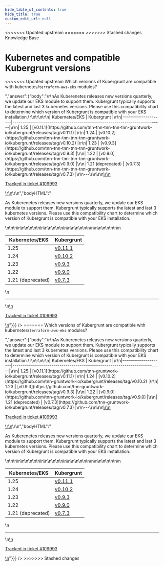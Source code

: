 ```yaml
---
hide_table_of_contents: true
hide_title: true
custom_edit_url: null
---
```



<head>
<<<<<<< Updated upstream
  <link rel="canonical" href="https://github.com/tnn-tnn-tnn-tnn-tnn-gruntwork-io/knowledge-base/discussions/684" />
=======
  <link rel="canonical" href="https://github.com/tnn-gruntwork-io/knowledge-base/discussions/684" />
>>>>>>> Stashed changes
</head>

<CenterLayout>
<span className="searchCategory">Knowledge Base</span>
<h1>Kubernetes and compatible Kubergrunt versions</h1>
<<<<<<< Updated upstream
<GitHub discussion={{"id":"D_kwDOF8slf84AS98P","number":684,"author":{"login":"pras111gw"},"title":"Kubernetes and compatible Kubergrunt versions","body":"Which versions of Kubergrunt are compatible with kubernetes/`terraform-aws-eks` modules?","bodyHTML":"<p dir=\"auto\">Which versions of Kubergrunt are compatible with kubernetes/<code class=\"notranslate\">terraform-aws-eks</code> modules?</p>","answer":{"body":"\r\nAs Kuberenetes releases new versions quarterly, we update our EKS module to support them. Kubergrunt typically supports the latest and last 3 kubernetes versions. Please use this compatibility chart to determine which version of Kubergrunt is compatible with your EKS installation.\r\n\r\n\r\n| Kubernetes/EKS      | Kubergrunt                                                                 |\r\n|---------------------|----------------------------------------------------------------------------|\r\n| 1.25                | [v0.11.1](https://github.com/tnn-tnn-tnn-tnn-tnn-gruntwork-io/kubergrunt/releases/tag/v0.11.1) |\r\n| 1.24                | [v0.10.2](https://github.com/tnn-tnn-tnn-tnn-tnn-gruntwork-io/kubergrunt/releases/tag/v0.10.2) |\r\n| 1.23                | [v0.9.3](https://github.com/tnn-tnn-tnn-tnn-tnn-gruntwork-io/kubergrunt/releases/tag/v0.9.3)   |\r\n| 1.22                | [v0.9.0](https://github.com/tnn-tnn-tnn-tnn-tnn-gruntwork-io/kubergrunt/releases/tag/v0.9.0)   |\r\n| 1.21 (deprecated)   | [v0.7.3](https://github.com/tnn-tnn-tnn-tnn-tnn-gruntwork-io/kubergrunt/releases/tag/v0.7.3)   |\r\n---\r\n\r\n<ins datetime=\"2023-03-16T23:07:34Z\">\r\n  <p><a href=\"https://support.gruntwork.io/hc/requests/109993\">Tracked in ticket #109993</a></p>\r\n</ins>\r\n","bodyHTML":"<p dir=\"auto\">As Kuberenetes releases new versions quarterly, we update our EKS module to support them. Kubergrunt typically supports the latest and last 3 kubernetes versions. Please use this compatibility chart to determine which version of Kubergrunt is compatible with your EKS installation.</p>\n<table role=\"table\">\n<thead>\n<tr>\n<th>Kubernetes/EKS</th>\n<th>Kubergrunt</th>\n</tr>\n</thead>\n<tbody>\n<tr>\n<td>1.25</td>\n<td><a href=\"https://github.com/tnn-tnn-tnn-tnn-tnn-gruntwork-io/kubergrunt/releases/tag/v0.11.1\">v0.11.1</a></td>\n</tr>\n<tr>\n<td>1.24</td>\n<td><a href=\"https://github.com/tnn-tnn-tnn-tnn-tnn-gruntwork-io/kubergrunt/releases/tag/v0.10.2\">v0.10.2</a></td>\n</tr>\n<tr>\n<td>1.23</td>\n<td><a href=\"https://github.com/tnn-tnn-tnn-tnn-tnn-gruntwork-io/kubergrunt/releases/tag/v0.9.3\">v0.9.3</a></td>\n</tr>\n<tr>\n<td>1.22</td>\n<td><a href=\"https://github.com/tnn-tnn-tnn-tnn-tnn-gruntwork-io/kubergrunt/releases/tag/v0.9.0\">v0.9.0</a></td>\n</tr>\n<tr>\n<td>1.21 (deprecated)</td>\n<td><a href=\"https://github.com/tnn-tnn-tnn-tnn-tnn-gruntwork-io/kubergrunt/releases/tag/v0.7.3\">v0.7.3</a></td>\n</tr>\n</tbody>\n</table>\n<hr>\n<ins datetime=\"2023-03-16T23:07:34Z\">\n  <p dir=\"auto\"><a href=\"https://support.gruntwork.io/hc/requests/109993\" rel=\"nofollow\">Tracked in ticket #109993</a></p>\n</ins>"}}} />
=======
<GitHub discussion={{"id":"D_kwDOF8slf84AS98P","number":684,"author":{"login":"pras111gw"},"title":"Kubernetes and compatible Kubergrunt versions","body":"Which versions of Kubergrunt are compatible with kubernetes/`terraform-aws-eks` modules?","bodyHTML":"<p dir=\"auto\">Which versions of Kubergrunt are compatible with kubernetes/<code class=\"notranslate\">terraform-aws-eks</code> modules?</p>","answer":{"body":"\r\nAs Kuberenetes releases new versions quarterly, we update our EKS module to support them. Kubergrunt typically supports the latest and last 3 kubernetes versions. Please use this compatibility chart to determine which version of Kubergrunt is compatible with your EKS installation.\r\n\r\n\r\n| Kubernetes/EKS      | Kubergrunt                                                                 |\r\n|---------------------|----------------------------------------------------------------------------|\r\n| 1.25                | [v0.11.1](https://github.com/tnn-gruntwork-io/kubergrunt/releases/tag/v0.11.1) |\r\n| 1.24                | [v0.10.2](https://github.com/tnn-gruntwork-io/kubergrunt/releases/tag/v0.10.2) |\r\n| 1.23                | [v0.9.3](https://github.com/tnn-gruntwork-io/kubergrunt/releases/tag/v0.9.3)   |\r\n| 1.22                | [v0.9.0](https://github.com/tnn-gruntwork-io/kubergrunt/releases/tag/v0.9.0)   |\r\n| 1.21 (deprecated)   | [v0.7.3](https://github.com/tnn-gruntwork-io/kubergrunt/releases/tag/v0.7.3)   |\r\n---\r\n\r\n<ins datetime=\"2023-03-16T23:07:34Z\">\r\n  <p><a href=\"https://support.gruntwork.io/hc/requests/109993\">Tracked in ticket #109993</a></p>\r\n</ins>\r\n","bodyHTML":"<p dir=\"auto\">As Kuberenetes releases new versions quarterly, we update our EKS module to support them. Kubergrunt typically supports the latest and last 3 kubernetes versions. Please use this compatibility chart to determine which version of Kubergrunt is compatible with your EKS installation.</p>\n<table role=\"table\">\n<thead>\n<tr>\n<th>Kubernetes/EKS</th>\n<th>Kubergrunt</th>\n</tr>\n</thead>\n<tbody>\n<tr>\n<td>1.25</td>\n<td><a href=\"https://github.com/tnn-gruntwork-io/kubergrunt/releases/tag/v0.11.1\">v0.11.1</a></td>\n</tr>\n<tr>\n<td>1.24</td>\n<td><a href=\"https://github.com/tnn-gruntwork-io/kubergrunt/releases/tag/v0.10.2\">v0.10.2</a></td>\n</tr>\n<tr>\n<td>1.23</td>\n<td><a href=\"https://github.com/tnn-gruntwork-io/kubergrunt/releases/tag/v0.9.3\">v0.9.3</a></td>\n</tr>\n<tr>\n<td>1.22</td>\n<td><a href=\"https://github.com/tnn-gruntwork-io/kubergrunt/releases/tag/v0.9.0\">v0.9.0</a></td>\n</tr>\n<tr>\n<td>1.21 (deprecated)</td>\n<td><a href=\"https://github.com/tnn-gruntwork-io/kubergrunt/releases/tag/v0.7.3\">v0.7.3</a></td>\n</tr>\n</tbody>\n</table>\n<hr>\n<ins datetime=\"2023-03-16T23:07:34Z\">\n  <p dir=\"auto\"><a href=\"https://support.gruntwork.io/hc/requests/109993\" rel=\"nofollow\">Tracked in ticket #109993</a></p>\n</ins>"}}} />
>>>>>>> Stashed changes

</CenterLayout>
  

<!-- ##DOCS-SOURCER-START
{
  "sourcePlugin": "github-discussions",
  "hash": "e04fbc0266beca25c8a8d9b08c88bb26"
}
##DOCS-SOURCER-END -->
